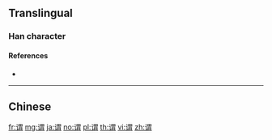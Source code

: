 {{character info/new}}
{{also|謂}}
==Translingual==

===Han character===
{{Han char|rn=149|rad=讠|as=09|sn=11|four=|canj=INWB|ids=⿰讠胃}}

====References====
* {{Han ref|kx=1188.181|hdz=63998.010|uh=8C13|ud=35859}}

----

==Chinese==
{{zh-see|謂}}

[[fr:谓]]
[[mg:谓]]
[[ja:谓]]
[[no:谓]]
[[pl:谓]]
[[th:谓]]
[[vi:谓]]
[[zh:谓]]